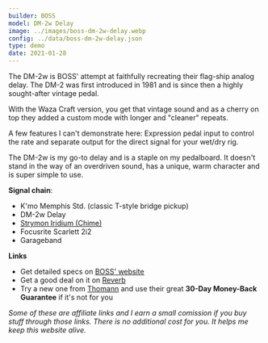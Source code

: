 ```yaml
---
builder: BOSS
model: DM-2w Delay
image: ../images/boss-dm-2w-delay.webp
config: ../data/boss-dm-2w-delay.json
type: demo
date: 2021-01-28
---
```


The DM-2w is BOSS' attempt at faithfully recreating their flag-ship analog delay. The DM-2 was first introduced in 1981 and is since then a highly sought-after vintage pedal.

With the Waza Craft version, you get that vintage sound and as a cherry on top they added a custom mode with longer and "cleaner" repeats.

A few features I can't demonstrate here: Expression pedal input to control the rate and separate output for the direct signal for your wet/dry rig.

The DM-2w is my go-to delay and is a staple on my pedalboard. It doesn't stand in the way of an overdriven sound, has a unique, warm character and is super simple to use.

**Signal chain**:

- K'mo Memphis Std. (classic T-style bridge pickup)
- DM-2w Delay
- [Strymon Iridium (Chime)](/demos/strymon-iridium)
- Focusrite Scarlett 2i2
- Garageband

**Links**

- Get detailed specs on [BOSS' website](https://www.boss.info/global/products/dm-2w/)
- Get a good deal on it on [Reverb](https://reverb.grsm.io/loopydemos-boss-dm-2w-delay)
- Try a new one from [Thomann](https://www.thomann.de/intl/boss_dm_2w_delay.htm?partner_id=15606) and use their great **30-Day Money-Back Guarantee** if it's not for you

_Some of these are affiliate links and I earn a small comission if you buy stuff through those links. There is no additional cost for you. It helps me keep this website alive._
